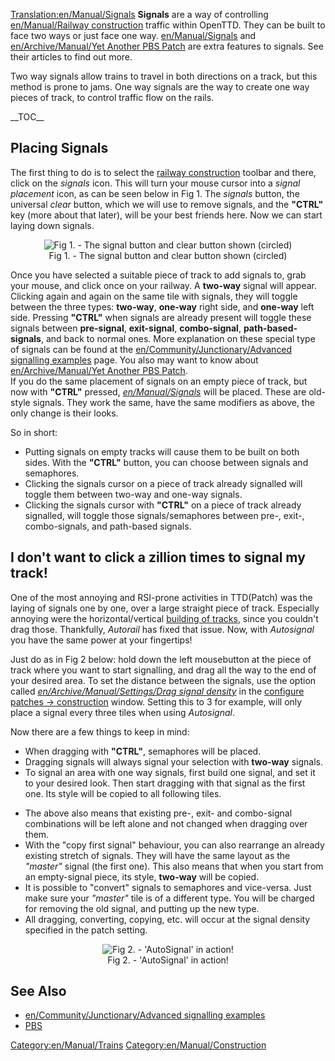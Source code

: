[[Translation:en/Manual/Signals]]
'''Signals''' are a way of controlling [[en/Manual/Railway construction]] traffic within OpenTTD. They can be built to face two ways or just face one way. [[en/Manual/Signals]] and [[en/Archive/Manual/Yet Another PBS Patch]] are extra features to signals. See their articles to find out more.

Two way signals allow trains to travel in both directions on a track, but this method is prone to jams. One way signals are the way to create one way pieces of track, to control traffic flow on the rails.


__TOC__

==Placing Signals==
The first thing to do is to select the [[en/Manual/Railway construction|railway construction]] toolbar and there, click on the ''signals'' icon. This will turn your mouse cursor into a ''signal placement'' icon, as can be seen below in Fig 1. The ''signals'' button, the universal ''clear'' button, which we will use to remove signals, and the '''"CTRL"''' key (more about that later), will be your best friends here. Now we can start laying down signals.

<center>[[File:en/Signals-icon.png|center|frame|Fig 1. - The signal button and clear button shown (circled)]]</center>

Once you have selected a suitable piece of track to add signals to, grab your mouse, and click once on your railway. A '''two-way''' signal will appear. Clicking again and again on the same tile with signals, they will toggle between the three types: '''two-way''', '''one-way''' right side, and '''one-way''' left side. Pressing '''"CTRL"''' when signals are already present will toggle these signals between '''pre-signal''', '''exit-signal''', '''combo-signal''', '''path-based-signals''', and back to normal ones. More explanation on these special type of signals can be found at the [[en/Community/Junctionary/Advanced signalling examples]] page. You also may want to know about [[en/Archive/Manual/Yet Another PBS Patch]].<br />
If you do the same placement of signals on an empty piece of track, but now with '''"CTRL"''' pressed, ''[[en/Manual/Signals]]'' will be placed. These are old-style signals. They work the same, have the same modifiers as above, the only change is their looks.


So in short:
*Putting signals on empty tracks will cause them to be built on both sides. With the '''"CTRL"''' button, you can choose between signals and semaphores.
*Clicking the signals cursor on a piece of track already signalled will toggle them between two-way and one-way signals.
*Clicking the signals cursor with '''"CTRL"''' on a piece of track already signalled, will toggle those signals/semaphores between pre-, exit-, combo-signals, and path-based signals.

==I don't want to click a zillion times to signal my track!==
One of the most annoying and RSI-prone activities in TTD(Patch) was the laying of signals one by one, over a large straight piece of track. Especially annoying were the horizontal/vertical [[en/Manual/Building tracks|building of tracks]], since you couldn't drag those. Thankfully, ''Autorail'' has fixed that issue. Now, with ''Autosignal'' you have the same power at your fingertips!

Just do as in Fig 2 below: hold down the left mousebutton at the piece of track where you want to start signalling, and drag all the way to the end of your desired area. To set the distance between the signals, use the option called ''[[en/Archive/Manual/Settings/Drag signal density]]'' in the [[en/Archive/Manual/Settings/Configuring patches/Construction|configure patches -> construction]] window. Setting this to 3 for example, will only place a signal every three tiles when using ''Autosignal''.


Now there are a few things to keep in mind:
*When dragging with '''"CTRL"''', semaphores will be placed.
*Dragging signals will always signal your selection with '''two-way''' signals.
*To signal an area with one way signals, first build one signal, and set it to your desired look. Then start dragging with that signal as the first one. Its style will be copied to all following tiles. 
{{en/Warning|Pre-, exit-, and combo-signal settings will '''NOT''' be copied, These are only used in front of stations or big junctions.}} 
*The above also means that existing pre-, exit- and combo-signal combinations will be left alone and not changed when dragging over them.
*With the "copy first signal" behaviour, you can also rearrange an already existing stretch of signals. They will have the same layout as the ''"master"'' signal (the first one). This also means that when you start from an empty-signal piece, its style, '''two-way''' will be copied.
*It is possible to "convert" signals to semaphores and vice-versa. Just make sure your ''"master"'' tile is of a different type. You will be charged for removing the old signal, and putting up the new type.
*All dragging, converting, copying, etc. will occur at the signal density specified in the patch setting.

<center>[[File:en/Archive/Manual/Settings/Drag-signals.png|center|frame|Fig 2. - 'AutoSignal' in action!]]</center>

==See Also==
*[[en/Community/Junctionary/Advanced signalling examples]]
*[[en/Archive/Manual/Yet Another PBS Patch|PBS]]

[[Category:en/Manual/Trains]]
[[Category:en/Manual/Construction]]
